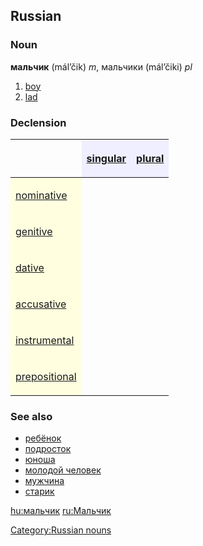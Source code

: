 ==Russian==
[[Category:Russian nouns]]
===Noun===
'''мальчик''' (mál’čik) ''m'', мальчики (mál’čiki) ''pl''

#[[boy]]
#[[lad]]

===Declension===
{| border="1" cellpadding="4" cellspacing="0"
!
! style="background-color: #EFEFFF" align="center"|[[singular]]
! style="background-color: #EFEFFF" align="center"|[[plural]]
|-
! style="background-color: #FFFFE0" align="left"|[[nominative case|nominative]]
| align="center"|{{Unicode|ма́льчик}}
| align="center"|{{Unicode|ма́льчики}}
|-
! style="background-color: #FFFFE0" align="left"|[[genitive case|genitive]]
| align="center"|{{Unicode|ма́льчика}}
| align="center"|{{Unicode|ма́льчиков}}
|-
! style="background-color: #FFFFE0" align="left"|[[dative case|dative]]
| align="center"|{{Unicode|ма́льчику}}
| align="center"|{{Unicode|ма́льчикам}}
|-
! style="background-color: #FFFFE0" align="left"|[[accusative case|accusative]]
| align="center"|{{Unicode|ма́льчика}}
| align="center"|{{Unicode|ма́льчиков}}
|-
! style="background-color: #FFFFE0" align="left"|[[instrumental case|instrumental]]
| align="center"|{{Unicode|ма́льчиком}}
| align="center"|{{Unicode|ма́льчиками}}
|-
! style="background-color: #FFFFE0" align="left"|[[prepositional case|prepositional]]
| align="center"|{{Unicode|о ма́льчике}}
| align="center"|{{Unicode|о ма́льчиках}}
|}

===See also===
*[[ребёнок]]
*[[подросток]]
*[[юноша]]
*[[молодой человек]]
*[[мужчина]]
*[[старик]]

[[hu:мальчик]]
[[ru:Мальчик]]